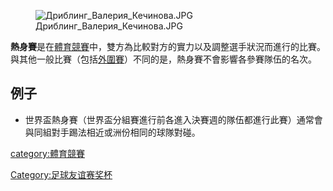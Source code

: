 {{multiple issues|
{{expand|time=2018-10-10T00:16:29+00:00}}
{{expert|time=2018-10-10T00:16:29+00:00}}
{{unreferenced|time=2018-10-10T00:16:29+00:00}}
}}
[[File:Дриблинг_Валерия_Кечинова.JPG|thumb]]

'''熱身賽'''是在[[體育競賽|體育競賽]]中，雙方為比較對方的實力以及調整選手狀況而進行的比賽。與其他一般比賽（包括[[外圍賽|外圍賽]]）不同的是，熱身賽不會影響各參賽隊伍的名次。

==例子==
*世界盃熱身賽（世界盃分組賽進行前各進入決賽週的隊伍都進行此賽）通常會與同組對手踢法相近或洲份相同的球隊對碰。

[[category:體育競賽|category:體育競賽]]
[[Category:足球友谊赛奖杯|Category:足球友谊赛奖杯]]